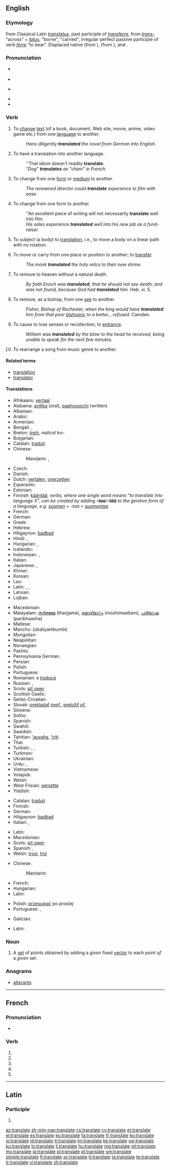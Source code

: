 {{also|translaté}}
==English==

===Etymology===
{{etyl|enm}} {{term|translaten|lang=enm}} from Classical Latin ''[[translatus]]'', past participle of ''[[transferre]]'', from ''[[trans-]]'' “across” + ''[[latus]]'', "borne", "carried", irregular perfect passive participle of verb ''[[ferre]]'' “to bear”. Displaced native {{enm}} {{term|awenden||to change, translate|lang=enm}} (from {{ang}} {{term|awendan|āwendan|lang=ang}}), {{enm}} {{term|irecchen||to explain, expound, interpret|lang=enm}} (from {{ang}} {{term|gereccan|ġereccan|lang=ang}}), and {{ang}} {{term|geþeodan|ġeþēodan|to engage in, translate|lang=ang}}.

===Pronunciation===
* {{a|UK}} {{IPA|/tɹɑːnz'leɪt/}}
* {{audio|En-uk-to translate.ogg|Audio (UK)}}
* {{a|US}} {{IPA|/ˈtɹænzleɪt/}}
* {{audio|en-us-translate.ogg|Audio (US)}}
* {{rhymes|eɪt}}

===Verb===
{{en-verb|translat|ing}}

# {{transitive}} To [[change]] [[text]] (of a book, document, Web site, movie, anime, video game etc.) from one [[language]] to another.
#: ''Hans diligently '''translated''' the novel from German into English.''
# {{intransitive}} To have a translation into another language.
#: ''That idiom doesn't readily '''translate'''.
#: ''"Dog" '''translates''' as "chien" in French.''
# {{transitive}} To change from one [[form]] or [[medium]] to another.
#: ''The renowned director could '''translate''' experience to film with ease.''
# {{intransitive}} To change from one form to another.
#: ''An excellent piece of writing will not necessarily '''translate''' well into film.
#: ''His sales experience '''translated''' well into his new job as a fund-raiser.''
# {{transitive|physics}} To subject (a body) to [[translation]], i.e., to move a body on a linear path with no rotation.
# {{transitive|archaic}} To move or carry from one place or position to another; to [[transfer]].
#: ''The monk '''translated''' the holy relics to their new shrine.''
# {{transitive|Christianity}} To remove to heaven without a natural death.
#: ''By faith Enoch was '''translated''', that he should not see death; and was not found, because God had '''translated''' him.'' Heb. xi. 5.
# {{transitive|Christianity}} To remove, as a bishop, from one [[see]] to another.
#: ''Fisher, Bishop of Rochester, when the king would have '''translated''' him from that poor [[bishopric]] to a better,...refused.'' Camden.
# {{transitive|obsolete}} To cause to lose senses or recollection; to [[entrance]].
#: ''William was '''translated''' by the blow to the head he received, being unable to speak for the next few minutes.''
# {{transitive|music}} To rearrange a song from music genre to another.

====Related terms====
* [[translation]]
* [[translator]]

====Translations====
{{trans-top|To change text from one language to another}}
* Afrikaans: [[vertaal]]
* Alabama: [[ayitika]] (oral), [[paahossochi]] (written)
* Albanian: {{t-|sq|përkthej}}
* Arabic: {{t-|ar|ترجم|tr=tárjama|sc=Arab}}
* Armenian: {{t-|hy|թարգմանել|tr=t’argmanel}}
* Bengali: {{t-|bn|অনুবাদ করা|tr=ônubad kôra|sc=Beng}}, {{t-|bn|তর্জমা করা|tr=tôrjôma kôra|sc=Beng}}
* Breton: [[treiñ]], ''radical'' tro-
* Bulgarian: {{t+|bg|превеждам|tr=preveždam}}
* Catalan: [[traduïr]]
* Chinese:
*: Mandarin: {{t-|cmn|翻譯|sc=Hani}}, {{t-|cmn|翻译|tr=fānyì|sc=Hani}}
* Czech: {{t+|cs|přeložit}}
* Danish: {{t-|da|oversætte}}
* Dutch: [[vertalen]], [[overzetten]] {{qualifier|archaic}}
* Esperanto: {{t-|eo|traduki}}
* Estonian: {{t-|et|tõlkima}}
* Finnish: [[kääntää]]; ''verbs, where one single word means "to translate into language X", can be created by adding '''-taa'''/'''-tää''' to the genitive form of a language, e.g. [[suomi|suomen]] + -taa > [[suomentaa]]''
* French: {{t+|fr|traduire}}
* German: {{t+|de|übersetzen}}
* Greek: {{t+|el|μεταφράζω}}
* Hebrew: {{t-|he|תרגם|alt=תִּרְגֵּם |tr=tirgem}}
* Hiligaynon: [[badbad]]
* Hindi: {{t-|hi|अनुवाद करना|tr=anuvād karnā}}, {{t-|hi|भाषान्तर करना|sc=Deva}}
* Hungarian: {{t+|hu|fordít}}, {{t+|hu|lefordít}}
* Icelandic: {{t+|is|þýða}}
* Indonesian: {{t+|id|terjemah}}, {{t+|id|menerjemahkan}}
* Italian: {{t+|it|tradurre}}
* Japanese: {{t-|ja|訳す|tr=やくす, yakusu|sc=Jpan}}, {{t-|ja|翻訳する|tr=ほんやくする, honyaku-suru|sc=Jpan}}
* Khmer: {{t-|km|បកប្រែ|tr=bɑɑk prae|sc=Khmr}}
* Korean: {{t+|ko|번역하다|tr=beonyeok-hada|sc=Kore}}
* Lao: {{t-|lo|ແປ|tr=pɛ̀ː|sc=Laoo}}
* Latin: {{t-|la|traducere}}, {{t-|la|interpreto}}, {{t-|la|interpretor}}
* Latvian: {{t-|lv|tulkot}}
* Lojban: {{t-|jbo|fanva}}
{{trans-mid}}
* Macedonian: {{t-|mk|преведува|tr=prevéduva}}
* Malayalam: [[തര്‍ജ്ജമ]] (tharjjama), [[മൊഴിമാറ്റം]] (mozhimaattam), [[പരിഭാഷ]] (paribhaasha)
* Maltese: {{t-|mt|ittraduċa}}
* Manchu: (ubaliyambumbi)
* Mongolian: {{t+|mn|орчуулах|tr=orčuulakh|sc=Cyrl}}
* Neapolitan: {{tø|nap|tradùcere}}
* Norwegian: {{t+|no|oversette}}
* Pashto: {{t-|ps|ترجمه کول|sc=ps-Arab}}
* Pennsylvania German: {{tø|pdc|iwwersetze}}
* Persian: {{t+|fa|ترجمه کردن|tr=tárjome kárdán|sc=fa-Arab}}
* Polish: {{t+|pl|tłumaczyć}}
* Portuguese: {{t+|pt|traduzir}}
* Romanian: a [[traduce]]
* Russian: {{t+|ru|переводить|tr=perevodít’|sc=Cyrl}} {{impf}}, {{t+|ru|перевести|tr=perevestí|sc=Cyrl}} {{pf.}}
* Scots: [[pit ower]]
* Scottish Gaelic: {{t-|gd|eadar-theangaich}}
* Serbo-Croatian: {{t-|sh|prevesti}}
* Slovak: [[prekladať]] ''[[impf.]]'', [[preložiť]] ''[[pf.]]''
* Slovene: {{t+|sl|prevesti}}
* Sotho: {{t+|st|fetola}}
* Spanish: {{t+|es|traducir}}
* Swahili: {{t+|sw|tafsiri}}
* Swedish: {{t+|sv|översätta}}
* Tahitian: [[ʻauvaha]], [[ʻiriti]]
* Thai: {{t-|th|แปล|tr=bplae|sc=Thai}}
* Turkish: {{t+|tr|tercüme etmek}}, {{t+|tr|terceme}}, {{t+|tr|çevirmek}}
* Turkmen: {{t-|tk|terjime etmek}}
* Ukrainian: {{t-|uk|перекладати|tr=perekladaty|sc=Cyrl}}
* Urdu: {{t-|ur|ترجمہ کرنا|tr=tarjama karnā|sc=ur-Arab}}, {{t-|ur|انواد کرنا|tr=anuvād karnā|sc=ur-Arab}}
* Vietnamese: {{t+|vi|dịch}}
* Volapük: {{t+|vo|tradutön}}
* Welsh: {{t+|cy|cyfieithu}}
* West Frisian: [[oersette]]
* Yiddish: {{t-|yi|איבערזעצן|tr=iberzetsn, ibersezn|sc=Hebr}}
{{trans-bottom}}

{{trans-top|To change from one medium to another}}
* Catalan: [[traduïr]]
* Finnish: {{t+|fi|siirtää}}
* German: {{t+|de|übertragen}}
* Hiligaynon: [[badbad]]
* Italian: {{t+|it|trasferire}}, {{t-|it|riversare}}
{{trans-mid}}
* Latin: {{t-|la|transfero}}
* Macedonian: {{t-|mk|пренесува|tr=prenésuva}}
* Scots: [[pit ower]]
* Spanish: {{t+|es|traducir}}, {{t-|es|trasladar}}
* Welsh: [[trosi]], [[troi]]
{{trans-bottom}}

{{trans-top|in physics}}
* Chinese:
*: Mandarin: {{t|cmn|平移|sc=Hani}}
* French: {{t+|fr|translater}}
* Hungarian: {{t+|hu|eltol}}
* Latin: {{t-|la|transfero}}
{{trans-mid}}
* Polish: [[przesuwać]] po prostej
* Portuguese: {{t+|pt|trasladar}}, {{t+|pt|transladar}}
{{trans-bottom}}

{{trans-top|to move or carry from one place to another}}
* Galician: {{t+|gl|trasladar}}
{{trans-mid}}
* Latin: {{t-|la|transfero}}
{{trans-bottom}}

===Noun===
{{en-noun}}

# {{analysis}} {{context|in Euclidean spaces}} A [[set]] of points obtained ''by'' adding a ''given'' fixed [[vector]] to each point ''of'' a ''given'' set.

===Anagrams===
* [[alterants#English|alterants]]

----

==French==

===Pronunciation===
* {{IPA|lang=fr|/tʁɑ̃s.lat/}}

===Verb===
{{fr-verb-form}}

# {{conjugation of|translater||1|s|pres|ind|lang=fr}}
# {{conjugation of|translater||3|s|pres|ind|lang=fr}}
# {{conjugation of|translater||1|s|pres|sub|lang=fr}}
# {{conjugation of|translater||1|s|pres|sub|lang=fr}}
# {{conjugation of|translater||2|s|imp|lang=fr}}

----

==Latin==

===Participle===
{{la-part-form|trānslāte}}

# {{inflection of|translatus|trānslātus|voc|m|s|lang=la}}

[[az:translate]]
[[zh-min-nan:translate]]
[[cs:translate]]
[[cy:translate]]
[[et:translate]]
[[el:translate]]
[[es:translate]]
[[eu:translate]]
[[fa:translate]]
[[fr:translate]]
[[ko:translate]]
[[io:translate]]
[[id:translate]]
[[it:translate]]
[[kn:translate]]
[[kk:translate]]
[[sw:translate]]
[[ku:translate]]
[[lo:translate]]
[[li:translate]]
[[hu:translate]]
[[mg:translate]]
[[ml:translate]]
[[my:translate]]
[[ja:translate]]
[[pl:translate]]
[[pt:translate]]
[[sm:translate]]
[[simple:translate]]
[[fi:translate]]
[[sv:translate]]
[[tl:translate]]
[[ta:translate]]
[[te:translate]]
[[tr:translate]]
[[vi:translate]]
[[zh:translate]]